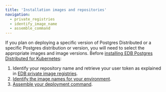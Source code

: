 ```yaml
---
title: 'Installation images and repositories'
navigation:
  - private_registries 
  - identify_image_name
  - assemble_command
---
```


If you plan on deploying a specific version of Postgres Distributed or a specific Postgres distribution or version, you will need to select the appropriate images and image versions.
Before [installing EDB Postgres Distributed for Kubernetes](../installation_upgrade):

1.  Identify your repository name and retrieve your user token as explained in [EDB private image registries](private_registries).
1.  [Identify the image names for your environment](identify_image_name).
1.  [Assemble your deployment command](assemble_command).
